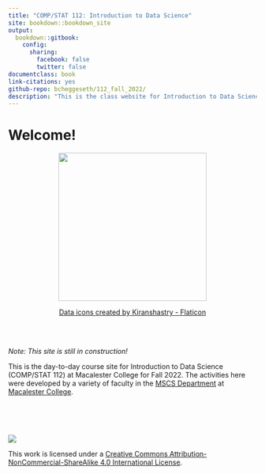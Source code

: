 ```yaml
--- 
title: "COMP/STAT 112: Introduction to Data Science"
site: bookdown::bookdown_site
output:
  bookdown::gitbook:
    config:
      sharing:
        facebook: false
        twitter: false
documentclass: book
link-citations: yes
github-repo: bcheggeseth/112_fall_2022/
description: "This is the class website for Introduction to Data Science at Macalester College for Fall 2022."
---
```


# Welcome! {-}

<center>
<img src="images/logo.png" width="300">

<a href="https://www.flaticon.com/free-icons/data" title="data icons">Data icons created by Kiranshastry - Flaticon</a>
</center>

<br>
<br>

*Note: This site is still in construction!*

This is the day-to-day course site for Introduction to Data Science (COMP/STAT 112) at Macalester College for Fall 2022. The activities here were developed by a variety of faculty in the [MSCS Department](https://macalester.edu/mscs) at [Macalester College](https://macalester.edu).





<br>
<br>
<br>

![](images/cc_license_button.png)

This work is licensed under a [Creative Commons Attribution-NonCommercial-ShareAlike 4.0 International License](https://creativecommons.org/licenses/by-nc-sa/4.0/).
